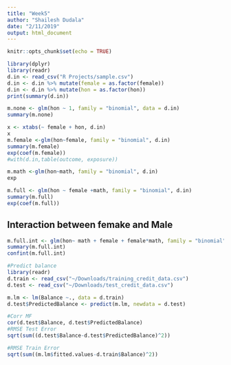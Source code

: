 ```yaml
---
title: "Week5"
author: "Shailesh Dudala"
date: "2/11/2019"
output: html_document
---
```


```r
knitr::opts_chunk$set(echo = TRUE)
```

```r
library(dplyr)
library(readr)
d.in <- read_csv("R Projects/sample.csv")
d.in <- d.in %>% mutate(female = as.factor(female))
d.in <- d.in %>% mutate(hon = as.factor(hon))
print(summary(d.in))

m.none <- glm(hon ~ 1, family = "binomial", data = d.in)
summary(m.none)
```

```r
x <- xtabs(~ female + hon, d.in)
x
m.female <-glm(hon~female, family = "binomial", d.in)
summary(m.female)
exp(coef(m.female))
#with(d.in,table(outcome, exposure))
```

```r
m.math <-glm(hon~math, family = "binomial", d.in)
exp
```

```r
m.full <- glm(hon ~ female +math, family = "binomial", d.in)
summary(m.full)
exp(coef(m.full))
```

## Interaction between femake and Male

```r
m.full.int <- glm(hon~ math + female + female*math, family = "binomial", d.in)
summary(m.full.int)
confint(m.full.int)
```

```r
#Predict balance
library(readr)
d.train <- read_csv("~/Downloads/training_credit_data.csv")
d.test <- read_csv("~/Downloads/test_credit_data.csv")

m.lm <- lm(Balance ~., data = d.train)
d.test$PredictedBalance <- predict(m.lm, newdata = d.test)

#Corr MF
cor(d.test$Balance, d.test$PredictedBalance)
#RMSE Test Error
sqrt(sum((d.test$Balance-d.test$PredictedBalance)^2))

#RMSE Train Error
sqrt(sum((m.lm$fitted.values-d.train$Balance)^2))
```

